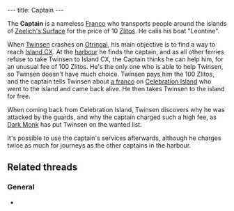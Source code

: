 ---
title: Captain
---

{{Infobox Character
 |image=Captain.jpg
 |race=Franco
 |gender=Male
 |size=average
 |age=Adult
 |magical=no
 |lba1=
 |lba2=yes
 |alignment=neutral
 |occupation=
 |requires=zlito
 |amount=100
 |fam1=
 |fam2=
 |planet=
 |island=
 |building=
}}

The '''Captain''' is a nameless [[Franco]] who transports people around the islands of [[Zeelich's Surface]] for the price of 10 [[Zlitos]]. He calls his boat "Leontine".

When [[Twinsen]] crashes on [[Otringal]], his main objective is to find a way to reach [[Island CX]]. At the [[Otringal harbour|harbour]] he finds the captain, and as all other ferries refuse to take Twinsen to Island CX, the Captain thinks he can help him, for an unusual fee of 100 Zlitos. He's the only one who is able to help Twinsen, so Twinsen doesn't have much choice. Twinsen pays him the 100 Zlitos, and the captain tells Twinsen about [[Island CX Survivor|a franco]] on [[Celebration Island]] who went to the island and came back alive. He then takes Twinsen to the island for free.

When coming back from Celebration Island, Twinsen discovers why he was attacked by the guards, and why the captain charged such a high fee, as [[Dark Monk]] has put Twinsen on the wanted list.

It's possible to use the captain's services afterwards, although he charges twice as much for journeys as the other captains in the harbour.

==Related threads==
===General===
* {{thread|id=674|title=Another quote..}}

<!-- remove these category links when they're all automated by categorizers...
[[Category:Otringal inhabitants]] -->